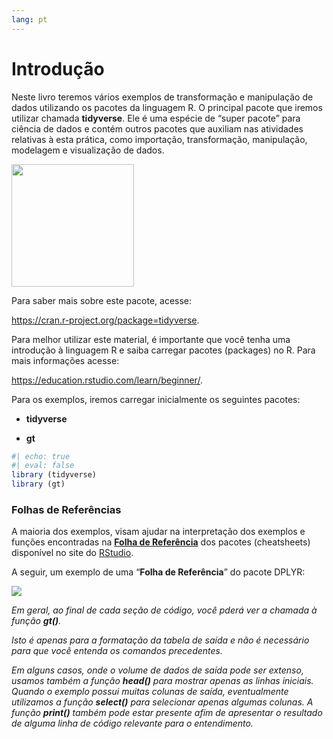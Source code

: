 ```yaml
---
lang: pt
---
```


# Introdução

Neste livro teremos vários exemplos de transformação e manipulação de dados utilizando os pacotes da linguagem R. O principal pacote que iremos utilizar chamada **tidyverse**. Ele é uma espécie de "super pacote" para ciência de dados e contém outros pacotes que auxiliam nas atividades relativas à esta prática, como importação, transformação, manipulação, modelagem e visualização de dados.

![](images/tidyverse-hex-stiker.jpg){width="196"}

Para saber mais sobre este pacote, acesse:

[https://cran.r-project.org/package=tidyverse](https://cran.r-project.org/package=tidyr){.uri}.

::: callout-warning
Para melhor utilizar este material, é importante que você tenha uma introdução à linguagem R e saiba carregar pacotes (packages) no R. Para mais informações acesse:

<https://education.rstudio.com/learn/beginner/>.
:::

Para os exemplos, iremos carregar inicialmente os seguintes pacotes:

-   **tidyverse**

-   **gt**

```r
#| echo: true
#| eval: false
library (tidyverse)
library (gt)
```

### Folhas de Referências

A maioria dos exemplos, visam ajudar na interpretação dos exemplos e funções encontradas na [**Folha de Referência**](https://www.rstudio.com/resources/cheatsheets/) dos pacotes (cheatsheets) disponível no site do [RStudio](rstudio.com).

A seguir, um exemplo de uma "**Folha de Referência**" do pacote DPLYR:

![](images/data-transformation-cheatsheet01.jpg)

::: callout-note
*Em geral, ao final de cada seção de código, você pderá ver a chamada à função **gt()**.*

*Isto é apenas para a formatação da tabela de saída e não é necessário para que você entenda os comandos precedentes.*

*Em alguns casos, onde o volume de dados de saída pode ser extenso, usamos também a função **head()** para mostrar apenas as linhas iniciais. Quando o exemplo possui muitas colunas de saída, eventualmente utilizamos a função **select()** para selecionar apenas algumas colunas. A função **print()** também pode estar presente afim de apresentar o resultado de alguma linha de código relevante para o entendimento.*
:::
